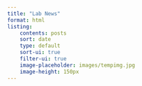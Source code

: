 ```yaml
---
title: "Lab News"
format: html
listing: 
    contents: posts
    sort: date
    type: default
    sort-ui: true
    filter-ui: true
    image-placeholder: images/tempimg.jpg
    image-height: 150px
---
```

